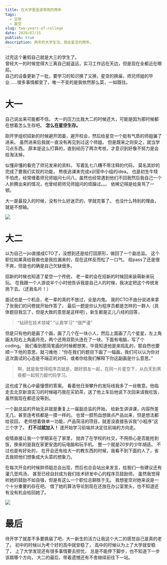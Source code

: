 ```yaml
---
title: 在大学里连滚带爬的两年
tags:
  - 日常
  - 星空
slug: two-years-of-college
date: 2020/07/15
publish: true
description: 两年的大学生活，我在星空的两年。
---
```


过完这个暑假自己就是大三的学生了。  
曾经大一的时候觉得大三离自己挺遥远，实习工作远在天边，但是现在全都近在眼前。  
自己的设备更新了一批，要学习的知识换了又换，星空的换届，师兄师姐的毕业……很多事情都变了，唯一不变的是我依然那么菜，一如既往。

# 大一

自己说出来可能都不信。
大一的压力比我大二的时候还大，可能是因为那时候都在想着怎么生存吧。
**怎么在星空生存。**

刚开学组织招新的时候避开团委，避开校会，然后给星空一个挺有气质的师姐骗了进来。
虽然进来后我就一直没有再见到过这个师姐。
但是既来之则安之，就当学习点东西。
原本是这么打算的，直到经历了两次考核，才意识到好像不努力是会给淘汰掉。

似懂非懂的看完了师兄发来的资料，
写着乱七八糟不带注释的代码，
莫名其妙的完成了要我们实现的功能，
熬夜逃课来完成x训营中小组的idea。
也是初生牛犊不怕虎，经常缠着师兄师姐问七问八，虽然也经常遇到他们不回我然后我自己一个人折腾出来的情况，也曾经把师兄师姐问的烦躁过。。。
依稀记得是给臭骂了一顿。

大一是最投入的时候，没有什么好迷茫的，学就完事了。
也没什么特别的理由，就是不想输。

![](/postImg/two-years-of-college/大一技术.jpg)

# 大二

以为自己一jio直接成CTO了，没想到还是给打回原形，做回了一个副总监。
这个职位如果真给我做也是我捡漏来的，现在这样反而松了一口气。
给pass了还是很不爽，但是也的确是自己欠缺很多。

招新的时候也知道了星空一个传统，
老一辈的会在招新的时候回来装萌新来玩玩。
在我跟一个人游说半个小时他告诉我是自己人的时候，我决定把这个传统发扬下去。（还我名片！）

面试也是一个机会，老一辈的真的不放过，全是内鬼。
我的CTO不由分说进来拿了张我们的问卷就开始作答了，
最后一题是你认为程序员都是怎样的一群人（具体题目我忘了，但是大致的意思是这样吧），新生都是正儿八经的回答，

> “钻研在技术领域”
> “认真学习”
> “很严谨”

但是只有他的是画了个画，画了几个在一块小人，然后上面画了几个星星，左上角画太阳右上角画月亮，两个还用双箭头连在了一块，下面有电脑，写了个coding。
我们看到那简笔画的时候都想笑，毕竟知道他是来捣乱的，那自然也要顺一下他的意思，就刁难他：“你在我们的题目下画了一幅画，我们可以认为你对这次面试的心态是不端正的对吗，或者你给我们解释下你这副画是什么意思。”

> 啊，就是我觉得程序员就是，跟好朋友一起，在同一片星空下，从白天到黑夜都一起努力敲代码学习。

这也成了我心中最憧憬的答案。
看着他日渐攀升的发际线我多了一丝敬意。他临走去北京新浪实习的时候碰巧我在买奶茶，送了他上车后他说下次回来请我吃饭，虽然我现在都还没等到。

一个副总监的开始无非就是重复上一届副总监的开始，
给新生讲讲课，内容所差无几，甚至连考核都是一摸一样的。
也曾一腔热血想做点产品出来，但是想法都给驳回，
老师想着做单一功能，产品简洁的项目，就差没直接告诉我“小程序”这三个字了。
**打不过就加入！**
遂开始学习前端并决定往前端的方向走。

疫情直接让我一个学期呆在了家里，
抛弃了在学校的社交，不用担心是否能抢到饭，换来的是我在家更安逸的玩电脑和玩手机。
整一个就是20岁的少年胡适。
不过也是有好处的，
在开会还有给大一的教东西的时候，我看不到下面的人了，省去我把他们想象成大头菜的想象力。

在每次开会的时候胖师姐总会出现，然后也总会站出来发言，给我们一些建议还有灌几壶鸡汤，
甚至已经自封成为我们技术研发中心的程序员鼓励师。
虽然我觉得听她的鼓励不如自强，但是有这么一个职位总聊胜于无。
我想星空对她来说是一个十分重要的存在吧。
借了她的算法导论到现在还放在办公室里头，也不知道还有没有机会给回她了。

![](/postImg/two-years-of-college/大二招新.jpg)

# 最后

待开学了就差不多要换届了吧，大一新生的活力让我这个大二的感觉自己是真的老了。
初中的时候以为考个好的高中就安稳了，
高中的时候以为上了大学就安稳了，
上了大学发现还有很多事情要去担忧，
总是不能停下脚步，也不知道下一步该踏哪个方向，
大二的最后，带着遗憾还有不舍继续前往下一站。
